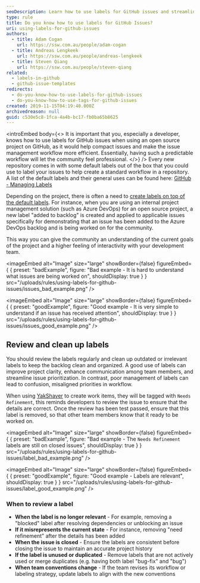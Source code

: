 ```yaml
---
seoDescription: Learn how to use labels for GitHub issues and streamline your open-source project's workflow.
type: rule
title: Do you know how to use labels for GitHub Issues?
uri: using-labels-for-github-issues
authors:
  - title: Adam Cogan
    url: https://ssw.com.au/people/adam-cogan
  - title: Andreas Lengkeek
    url: https://ssw.com.au/people/andreas-lengkeek
  - title: Steven Qiang
    url: https://ssw.com.au/people/steven-qiang
related:
  - labels-in-github
  - github-issue-templates
redirects:
  - do-you-know-how-to-use-labels-for-github-issues
  - do-you-know-how-to-use-tags-for-github-issues
created: 2019-11-15T04:19:40.000Z
archivedreason: null
guid: c530e5c8-1fca-4a4b-bc17-fb0ba65b8625
---
```


<introEmbed
  body={<>
It is important that you, especially a developer, knows how to use labels for GitHub issues when using an open source project on GitHub, as it would help compact issues and make the issue management workflow more efficient. Essentially, having such a predictable workflow will let the community feel professional.
  </>}
/>
Every new repository comes in with some default labels out of the box that you could use to label your issues to help create a standard workflow in a repository. A list of the default labels and their general uses can be found here: [GitHub - Managing Labels](https://docs.github.com/en/issues/using-labels-and-milestones-to-track-work/managing-labels)

Depending on the project, there is often a need to [create labels on top of the default labels](/labels-in-github). For instance, when you are using an internal project management solution (such as Azure DevOps) for an open source project, a new label "added to backlog" is created and applied to applicable issues specifically for demonstrating that an issue has been added to the Azure DevOps backlog and is being worked on for the community.

This way you can give the community an understanding of the current goals of the project and a higher feeling of interactivity with your development team.

<imageEmbed
  alt="Image"
  size="large"
  showBorder={false}
  figureEmbed={ {
    preset: "badExample",
    figure: "Bad example - It is hard to understand what issues are being worked on",
    shouldDisplay: true
  } }
  src="/uploads/rules/using-labels-for-github-issues/issues_bad_example.png"
/>


<imageEmbed
  alt="Image"
  size="large"
  showBorder={false}
  figureEmbed={ {
    preset: "goodExample",
    figure: "Good example - It is very simple to understand if an issue has received attention",
    shouldDisplay: true
  } }
  src="/uploads/rules/using-labels-for-github-issues/issues_good_example.png"
/>


## Review and clean up labels

You should review the labels regularly and clean up outdated or irrelevant labels to keep the backlog clean and organized. A good use of labels can improve project clarity, enhance communication among team members, and streamline issue prioritization. In contrast, poor management of labels can lead to confusion, misaligned priorities in workflow.

When using [YakShaver](https://yakshaver.ai) to create work items, they will be tagged with `Needs Refinement`, this reminds developers to review the issue to ensure that the details are correct. Once the review has been test passed, ensure that this label is removed, so that other team members know that it ready to be worked on.

<imageEmbed
  alt="Image"
  size="large"
  showBorder={false}
  figureEmbed={ {
    preset: "badExample",
    figure: "Bad example - The `Needs Refinement` labels are still on closed issues",
    shouldDisplay: true
  } }
  src="/uploads/rules/using-labels-for-github-issues/label_bad_example.png"
/>


<imageEmbed
  alt="Image"
  size="large"
  showBorder={false}
  figureEmbed={ {
    preset: "goodExample",
    figure: "Good example - Labels are relevant",
    shouldDisplay: true
  } }
  src="/uploads/rules/using-labels-for-github-issues/label_good_example.png"
/>


### When to review a label

* **When the label is no longer relevant** - For example, removing a "blocked" label after resolving dependencies or unblocking an issue
* **If it misrepresents the current state** - For instance, removing "need refinement" after the details has been added
* **When the issue is closed** - Ensure the labels are consistent before closing the issue to maintain an accurate project history
* **If the label is unused or duplicated** - Remove labels that are not actively used or merge duplicates (e.g. having both label "bug-fix" and "bug")
* **When team conventions change** - If the team revises its workflow or labeling strategy, update labels to align with the new conventions